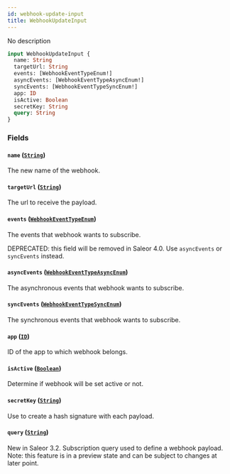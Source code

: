 ```yaml
---
id: webhook-update-input
title: WebhookUpdateInput
---
```



No description

```graphql
input WebhookUpdateInput {
  name: String
  targetUrl: String
  events: [WebhookEventTypeEnum!]
  asyncEvents: [WebhookEventTypeAsyncEnum!]
  syncEvents: [WebhookEventTypeSyncEnum!]
  app: ID
  isActive: Boolean
  secretKey: String
  query: String
}
```


### Fields

#### `name` ([`String`](../../../developer/api-reference/scalars/string))

The new name of the webhook.


#### `targetUrl` ([`String`](../../../developer/api-reference/scalars/string))

The url to receive the payload.


#### `events` ([`WebhookEventTypeEnum`](../../../developer/api-reference/enums/webhook-event-type-enum))

The events that webhook wants to subscribe. 

DEPRECATED: this field will be removed in Saleor 4.0. Use `asyncEvents` or `syncEvents` instead.


#### `asyncEvents` ([`WebhookEventTypeAsyncEnum`](../../../developer/api-reference/enums/webhook-event-type-async-enum))

The asynchronous events that webhook wants to subscribe.


#### `syncEvents` ([`WebhookEventTypeSyncEnum`](../../../developer/api-reference/enums/webhook-event-type-sync-enum))

The synchronous events that webhook wants to subscribe.


#### `app` ([`ID`](../../../developer/api-reference/scalars/id))

ID of the app to which webhook belongs.


#### `isActive` ([`Boolean`](../../../developer/api-reference/scalars/boolean))

Determine if webhook will be set active or not.


#### `secretKey` ([`String`](../../../developer/api-reference/scalars/string))

Use to create a hash signature with each payload.


#### `query` ([`String`](../../../developer/api-reference/scalars/string))

New in Saleor 3.2. Subscription query used to define a webhook payload. Note: this feature is in a preview state and can be subject to changes at later point.




